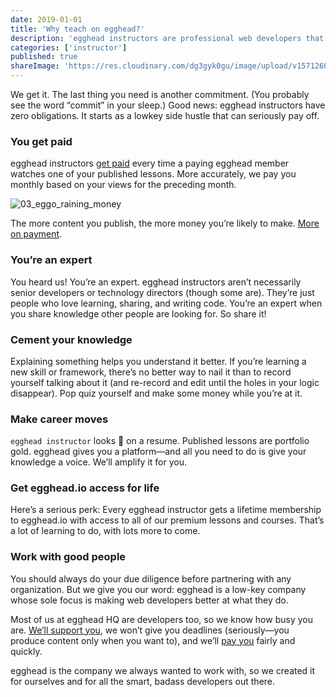 ```yaml
---
date: 2019-01-01
title: 'Why teach on egghead?'
description: 'egghead instructors are professional web developers that share their knowledge and help active learners improve their skills as web developers.'
categories: ['instructor']
published: true
shareImage: 'https://res.cloudinary.com/dg3gyk0gu/image/upload/v1571260698/og-image-assets/share_image_screencasting.png'
---
```


We get it. The last thing you need is another commitment. (You probably see the word “commit” in your sleep.) Good news: egghead instructors have zero obligations. It starts as a lowkey side hustle that can seriously pay off.

<div style={{ flex: 1 }}>
  <TwitterTweetEmbed tweetId={'1075494004580478976'} />
</div>

### You get paid

egghead instructors [get paid](/instructor/royalties) every time a paying egghead member watches one of your published lessons. More accurately, we pay you monthly based on your views for the preceding month.

![03_eggo_raining_money](./ch1_s1_eggo-raining-money.png)

The more content you publish, the more money you’re likely to make. [More on payment](/instructor/royalties).

### You’re an expert

You heard us! You’re an expert. egghead instructors aren’t necessarily senior developers or technology directors (though some are). They’re just people who love learning, sharing, and writing code. You’re an expert when you share knowledge other people are looking for. So share it!

### Cement your knowledge

Explaining something helps you understand it better. If you’re learning a new skill or framework, there’s no better way to nail it than to record yourself talking about it (and re-record and edit until the holes in your logic disappear). Pop quiz yourself and make some money while you’re at it.

### Make career moves

`egghead instructor` looks 💅 on a resume. Published lessons are portfolio gold. egghead gives you a platform—and all you need to do is give your knowledge a voice. We’ll amplify it for you.

<!-- ![04_career_advancement](https://d2mxuefqeaa7sj.cloudfront.net/s_12F044CEE45D0F4D2D29675E09CDBFF3658A88B44F244372E9483DF7DAEBE7CC_1530529734101_file.png) -->

### Get egghead.io access for life

Here’s a serious perk: Every egghead instructor gets a lifetime membership to egghead.io with access to all of our premium lessons and courses. That’s a lot of learning to do, with lots more to come.

### Work with good people

You should always do your due diligence before partnering with any organization. But we give you our word: egghead is a low-key company whose sole focus is making web developers better at what they do.

Most of us at egghead HQ are developers too, so we know how busy you are. [We’ll support you](/instructor/getting-started), we won’t give you deadlines (seriously—you produce content only when you want to), and we’ll [pay you](/instructor/royalties) fairly and quickly.

egghead is the company we always wanted to work with, so we created it for ourselves and for all the smart, badass developers out there.
